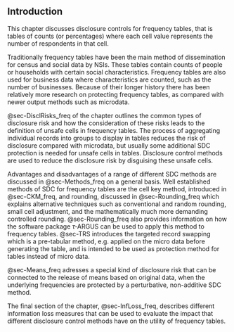 ## Introduction

This chapter discusses disclosure controls for frequency tables, that is tables of counts (or percentages) where each cell value represents the number of respondents in that cell.

Traditionally frequency tables have been the main method of dissemination for census and social data by NSIs. These tables contain counts of people or households with certain social characteristics. Frequency tables are also used for business data where characteristics are counted, such as the number of businesses. Because of their longer history there has been relatively more research on protecting frequency tables, as compared with newer output methods such as microdata.

@sec-DisclRisks_freq of the chapter outlines the common types of disclosure risk\index{disclosure risk} and how the consideration of these risks leads to the definition of unsafe cells in frequency tables. The process of aggregating individual records into groups to display in tables reduces the risk of disclosure compared with microdata, but usually some additional SDC protection is needed for unsafe cells in tables. Disclosure control methods are used to reduce the disclosure risk\index{disclosure risk} by disguising these unsafe cells.

Advantages and disadvantages of a range of different SDC methods are discussed in @sec-Methods_freq on a general basis. Well established methods of SDC for frequency tables are the cell key method, introduced in @sec-CKM_freq, and rounding, discussed in @sec-Rounding_freq which explains alternative techniques such as conventional and random rounding, small cell adjustment, and the mathematically much more demanding controlled rounding. @sec-Rounding_freq also provides information on how the software package $\tau$‑ARGUS can be used to apply this method to frequency tables. @sec-TRS introduces the targeted record swapping which is a pre-tabular method, e.g. applied on the micro data before generating the table, and is intended to be used as protection method for tables instead of micro data. 

@sec-Means_freq adresses a special kind of disclosure risk that can be connected to the release of means based on original data, when the underlying frequencies are protected by a perturbative, non-additive SDC method.

The final section of the chapter, @sec-InfLoss_freq, describes different information loss measures that can be used to evaluate the impact that different disclosure control methods have on the utility of frequency tables. 

